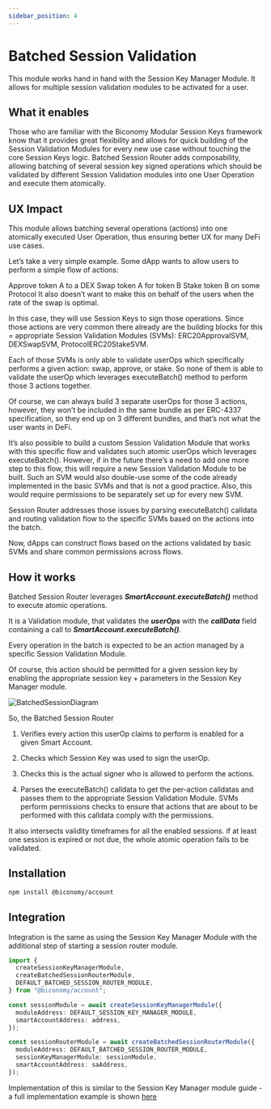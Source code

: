 ```yaml
---
sidebar_position: 4
---
```


# Batched Session Validation

This module works hand in hand with the Session Key Manager Module. It allows for multiple session validation modules to be activated for a user.

## What it enables

Those who are familiar with the Biconomy Modular Session Keys framework know that it provides great flexibility and allows for quick building of the Session Validation Modules for every new use case without touching the core Session Keys logic. Batched Session Router adds composability, allowing batching of several session key signed operations which should be validated by different Session Validation modules into one User Operation and execute them atomically.

## UX Impact

This module allows batching several operations (actions) into one atomically executed User Operation, thus ensuring better UX for many DeFi use cases.

Let’s take a very simple example. Some dApp wants to allow users to perform a simple flow of actions:

Approve token A to a DEX
Swap token A for token B
Stake token B on some Protocol
It also doesn’t want to make this on behalf of the users when the rate of the swap is optimal.

In this case, they will use Session Keys to sign those operations. Since those actions are very common there already are the building blocks for this = appropriate Session Validation Modules (SVMs): ERC20ApprovalSVM, DEXSwapSVM, ProtocolERC20StakeSVM.

Each of those SVMs is only able to validate userOps which specifically performs a given action: swap, approve, or stake. So none of them is able to validate the userOp which leverages executeBatch() method to perform those 3 actions together.

Of course, we can always build 3 separate userOps for those 3 actions, however, they won’t be included in the same bundle as per ERC-4337 specification, so they end up on 3 different bundles, and that’s not what the user wants in DeFi.

It’s also possible to build a custom Session Validation Module that works with this specific flow and validates such atomic userOps which leverages executeBatch(). However, if in the future there’s a need to add one more step to this flow, this will require a new Session Validation Module to be built. Such an SVM would also double-use some of the code already implemented in the basic SVMs and that is not a good practice. Also, this would require permissions to be separately set up for every new SVM.

Session Router addresses those issues by parsing executeBatch() calldata and routing validation flow to the specific SVMs based on the actions into the batch.

Now, dApps can construct flows based on the actions validated by basic SVMs and share common permissions across flows.

## How it works

Batched Session Router leverages **_SmartAccount.executeBatch()_** method to execute atomic operations.

It is a Validation module, that validates the **_userOps_** with the **_callData_** field containing a call to **_SmartAccount.executeBatch()_**.

Every operation in the batch is expected to be an action managed by a specific Session Validation Module.

Of course, this action should be permitted for a given session key by enabling the appropriate session key + parameters in the Session Key Manager module.

![BatchedSessionDiagram](/modules/batchedSVM.png)

So, the Batched Session Router

1. Verifies every action this userOp claims to perform is enabled for a given Smart Account.

2. Checks which Session Key was used to sign the userOp.

3. Checks this is the actual signer who is allowed to perform the actions.

4. Parses the executeBatch() calldata to get the per-action calldatas and passes them to the appropriate Session Validation Module. SVMs perform permissions checks to ensure that actions that are about to be performed with this calldata comply with the permissions.

It also intersects validity timeframes for all the enabled sessions. if at least one session is expired or not due, the whole atomic operation fails to be validated.

## Installation

```bash
npm install @biconomy/account
```

## Integration

Integration is the same as using the Session Key Manager Module with the additional step of starting a session router module.

```typescript
import {
  createSessionKeyManagerModule,
  createBatchedSessionRouterModule,
  DEFAULT_BATCHED_SESSION_ROUTER_MODULE,
} from "@biconomy/account";

const sessionModule = await createSessionKeyManagerModule({
  moduleAddress: DEFAULT_SESSION_KEY_MANAGER_MODULE,
  smartAccountAddress: address,
});

const sessionRouterModule = await createBatchedSessionRouterModule({
  moduleAddress: DEFAULT_BATCHED_SESSION_ROUTER_MODULE,
  sessionKeyManagerModule: sessionModule,
  smartAccountAddress: saAddress,
});
```

Implementation of this is similar to the Session Key Manager module guide - a full implementation example is shown [here](/tutorials/sessions/createBatchSession)
